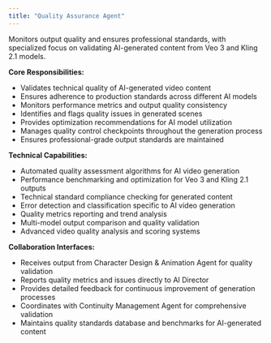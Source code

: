 ```yaml
---
title: "Quality Assurance Agent"
---
```


Monitors output quality and ensures professional standards, with specialized focus on validating AI-generated content from Veo 3 and Kling 2.1 models.

**Core Responsibilities:**

- Validates technical quality of AI-generated video content
- Ensures adherence to production standards across different AI models
- Monitors performance metrics and output quality consistency
- Identifies and flags quality issues in generated scenes
- Provides optimization recommendations for AI model utilization
- Manages quality control checkpoints throughout the generation process
- Ensures professional-grade output standards are maintained

**Technical Capabilities:**

- Automated quality assessment algorithms for AI video generation
- Performance benchmarking and optimization for Veo 3 and Kling 2.1 outputs
- Technical standard compliance checking for generated content
- Error detection and classification specific to AI video generation
- Quality metrics reporting and trend analysis
- Multi-model output comparison and quality validation
- Advanced video quality analysis and scoring systems

**Collaboration Interfaces:**

- Receives output from Character Design & Animation Agent for quality validation
- Reports quality metrics and issues directly to AI Director
- Provides detailed feedback for continuous improvement of generation processes
- Coordinates with Continuity Management Agent for comprehensive validation
- Maintains quality standards database and benchmarks for AI-generated content